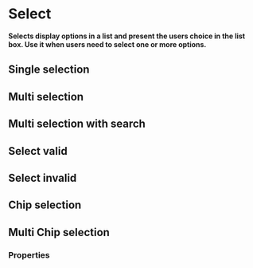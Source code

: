 # Select

**Selects display options in a list and present the users choice in the list box. Use it when users need to select one or more options.**

## Single selection

<DemoBlock2 demo="single-select" engine={props.engine} disableGrid withThemeSwitcher />

## Multi selection

<DemoBlock2 demo="multi-select" engine={props.engine} disableGrid withThemeSwitcher />

## Multi selection with search

<DemoBlock2 demo="multi-select-search" engine={props.engine} disableGrid withThemeSwitcher />

## Select valid

<DemoBlock2 demo="validation-valid" engine={props.engine} disableGrid withThemeSwitcher />

## Select invalid

<DemoBlock2 demo="validation-invalid" engine={props.engine} disableGrid withThemeSwitcher />

## Chip selection

<DemoBlock2 demo="select-chip" engine={props.engine} disableGrid withThemeSwitcher />

## Multi Chip selection

<DemoBlock2 demo="select-multi-chip" engine={props.engine} disableGrid withThemeSwitcher />

### Properties

<PropTable component="Select" />
